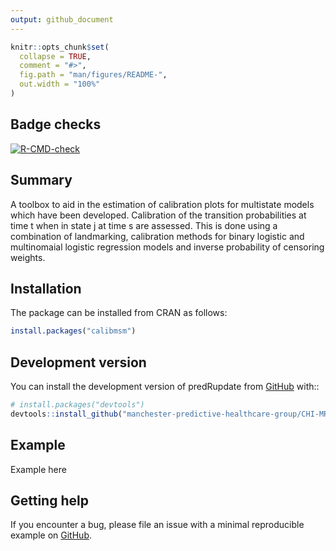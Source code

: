 ```yaml
---
output: github_document
---
```


<!-- README.md is generated from README.Rmd. Please edit that file -->

```r
knitr::opts_chunk$set(
  collapse = TRUE,
  comment = "#>",
  fig.path = "man/figures/README-",
  out.width = "100%"
)
```

## Badge checks
<!-- badges: start -->
[![R-CMD-check](https://github.com/manchester-predictive-healthcare-group/CHI-MRC-multi-outcome/actions/workflows/R-CMD-check.yaml/badge.svg)](https://github.com/manchester-predictive-healthcare-group/CHI-MRC-multi-outcome/actions/workflows/R-CMD-check.yaml)
<!-- badges: end -->

## Summary
A toolbox to aid in the estimation of calibration plots for multistate models which have been developed. Calibration of the transition probabilities at time t when in state j at time s are assessed. This is done using a combination of landmarking, calibration methods for binary logistic and multinomaial logistic regression models and inverse probability of censoring weights.

## Installation
The package can be installed from CRAN as follows:
```r
install.packages("calibmsm")
```

## Development version
You can install the development version of predRupdate from [GitHub](https://github.com/) with::
```r
# install.packages("devtools")
devtools::install_github("manchester-predictive-healthcare-group/CHI-MRC-multi-outcome/tree/main/Project%209%20calibmsm/pkgsrc")
```

## Example
Example here

## Getting help
If you encounter a bug, please file an issue with a minimal reproducible example on [GitHub](https://github.com/manchester-predictive-healthcare-group/CHI-MRC-multi-outcome/tree/main/Project%209%20calibmsm/pkgsrc).
